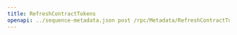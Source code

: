 ---
title: RefreshContractTokens
openapi: ../sequence-metadata.json post /rpc/Metadata/RefreshContractTokens
---

